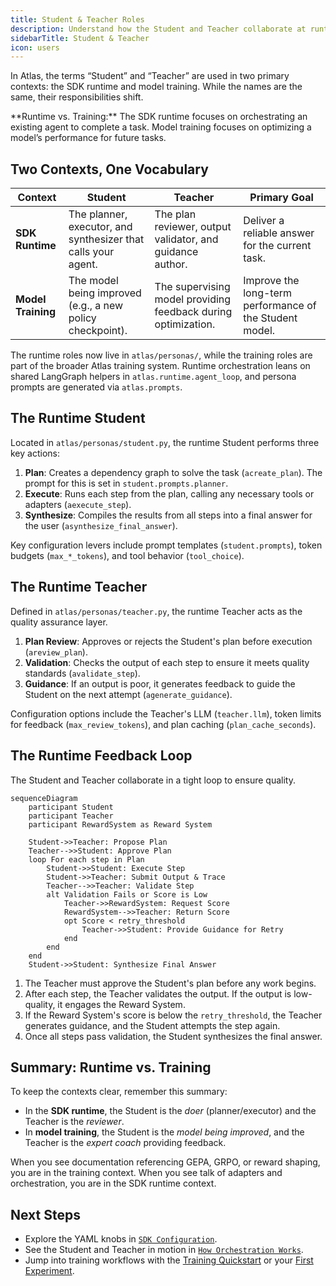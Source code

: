 ```yaml
---
title: Student & Teacher Roles
description: Understand how the Student and Teacher collaborate at runtime and how those roles differ from ATLAS training.
sidebarTitle: Student & Teacher
icon: users
---
```


In Atlas, the terms “Student” and “Teacher” are used in two primary contexts: the SDK runtime and model training. While the names are the same, their responsibilities shift.

<Note>
**Runtime vs. Training:** The SDK runtime focuses on orchestrating an existing agent to complete a task. Model training focuses on optimizing a model’s performance for future tasks.
</Note>

## Two Contexts, One Vocabulary

| Context | Student | Teacher | Primary Goal |
|---------|---------|---------|---------------|
| **SDK Runtime** | The planner, executor, and synthesizer that calls your agent. | The plan reviewer, output validator, and guidance author. | Deliver a reliable answer for the current task. |
| **Model Training** | The model being improved (e.g., a new policy checkpoint). | The supervising model providing feedback during optimization. | Improve the long-term performance of the Student model. |

The runtime roles now live in `atlas/personas/`, while the training roles are part of the broader Atlas training system. Runtime orchestration leans on shared LangGraph helpers in `atlas.runtime.agent_loop`, and persona prompts are generated via `atlas.prompts`.

## The Runtime Student

Located in `atlas/personas/student.py`, the runtime Student performs three key actions:

1. **Plan**: Creates a dependency graph to solve the task (`acreate_plan`). The prompt for this is set in `student.prompts.planner`.
2. **Execute**: Runs each step from the plan, calling any necessary tools or adapters (`aexecute_step`).
3. **Synthesize**: Compiles the results from all steps into a final answer for the user (`asynthesize_final_answer`).

Key configuration levers include prompt templates (`student.prompts`), token budgets (`max_*_tokens`), and tool behavior (`tool_choice`).

## The Runtime Teacher

Defined in `atlas/personas/teacher.py`, the runtime Teacher acts as the quality assurance layer.

1. **Plan Review**: Approves or rejects the Student's plan before execution (`areview_plan`).
2. **Validation**: Checks the output of each step to ensure it meets quality standards (`avalidate_step`).
3. **Guidance**: If an output is poor, it generates feedback to guide the Student on the next attempt (`agenerate_guidance`).

Configuration options include the Teacher's LLM (`teacher.llm`), token limits for feedback (`max_review_tokens`), and plan caching (`plan_cache_seconds`).

## The Runtime Feedback Loop

The Student and Teacher collaborate in a tight loop to ensure quality.

```mermaid
sequenceDiagram
    participant Student
    participant Teacher
    participant RewardSystem as Reward System

    Student->>Teacher: Propose Plan
    Teacher-->>Student: Approve Plan
    loop For each step in Plan
        Student->>Student: Execute Step
        Student->>Teacher: Submit Output & Trace
        Teacher-->>Teacher: Validate Step
        alt Validation Fails or Score is Low
            Teacher->>RewardSystem: Request Score
            RewardSystem-->>Teacher: Return Score
            opt Score < retry_threshold
                Teacher->>Student: Provide Guidance for Retry
            end
        end
    end
    Student->>Student: Synthesize Final Answer
```

1. The Teacher must approve the Student's plan before any work begins.
2. After each step, the Teacher validates the output. If the output is low-quality, it engages the Reward System.
3. If the Reward System's score is below the `retry_threshold`, the Teacher generates guidance, and the Student attempts the step again.
4. Once all steps pass validation, the Student synthesizes the final answer.

## Summary: Runtime vs. Training

To keep the contexts clear, remember this summary:

- In the **SDK runtime**, the Student is the *doer* (planner/executor) and the Teacher is the *reviewer*.
- In **model training**, the Student is the *model being improved*, and the Teacher is the *expert coach* providing feedback.

When you see documentation referencing GEPA, GRPO, or reward shaping, you are in the training context. When you see talk of adapters and orchestration, you are in the SDK runtime context.

## Next Steps

- Explore the YAML knobs in [`SDK Configuration`](/sdk/configuration).
- See the Student and Teacher in motion in [`How Orchestration Works`](/sdk/orchestration).
- Jump into training workflows with the [Training Quickstart](/quickstart) or your [First Experiment](/first-experiment).
